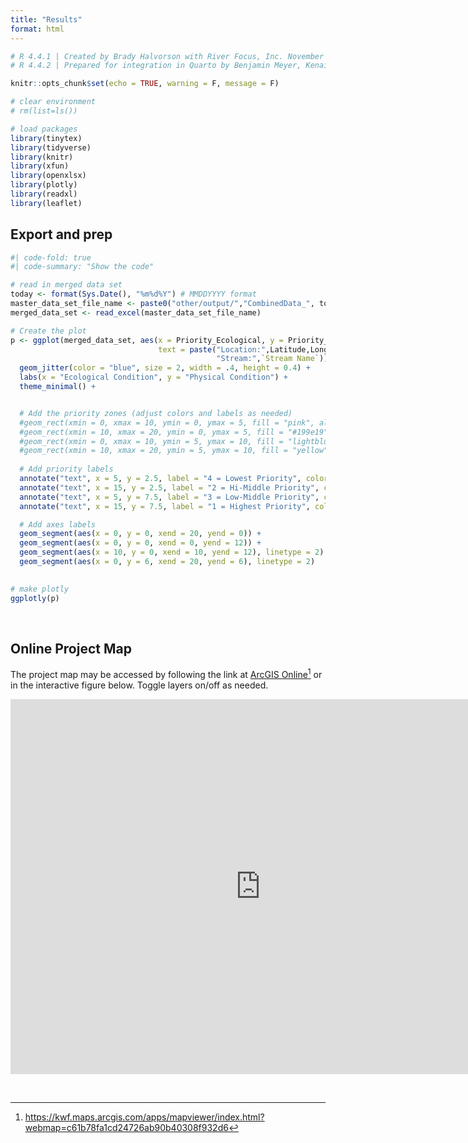 ```yaml
---
title: "Results"
format: html
---
```


```r
# R 4.4.1 | Created by Brady Halvorson with River Focus, Inc. November 8, 2024.
# R 4.4.2 | Prepared for integration in Quarto by Benjamin Meyer, Kenai Watershed Forum, December 17, 2024

knitr::opts_chunk$set(echo = TRUE, warning = F, message = F)

# clear environment
# rm(list=ls())

# load packages
library(tinytex)
library(tidyverse)
library(knitr)
library(xfun)
library(openxlsx)
library(plotly)
library(readxl)
library(leaflet)
```

## Export and prep

```r

#| code-fold: true
#| code-summary: "Show the code"

# read in merged data set
today <- format(Sys.Date(), "%m%d%Y") # MMDDYYYY format
master_data_set_file_name <- paste0("other/output/","CombinedData_", today, ".xlsx")
merged_data_set <- read_excel(master_data_set_file_name)

# Create the plot
p <- ggplot(merged_data_set, aes(x = Priority_Ecological, y = Priority_Physical,
                                 text = paste("Location:",Latitude,Longitude,"\n",
                                              "Stream:",`Stream Name`))) +
  geom_jitter(color = "blue", size = 2, width = .4, height = 0.4) +
  labs(x = "Ecological Condition", y = "Physical Condition") +
  theme_minimal() +


  # Add the priority zones (adjust colors and labels as needed)
  #geom_rect(xmin = 0, xmax = 10, ymin = 0, ymax = 5, fill = "pink", alpha = 0.3) +
  #geom_rect(xmin = 10, xmax = 20, ymin = 0, ymax = 5, fill = "#199e19", alpha = 0.2) +
  #geom_rect(xmin = 0, xmax = 10, ymin = 5, ymax = 10, fill = "lightblue", alpha = 0.2) +
  #geom_rect(xmin = 10, xmax = 20, ymin = 5, ymax = 10, fill = "yellow", alpha = 0.2) + 
  
  # Add priority labels
  annotate("text", x = 5, y = 2.5, label = "4 = Lowest Priority", color = "black") +
  annotate("text", x = 15, y = 2.5, label = "2 = Hi-Middle Priority", color = "black") +
  annotate("text", x = 5, y = 7.5, label = "3 = Low-Middle Priority", color = "black") +
  annotate("text", x = 15, y = 7.5, label = "1 = Highest Priority", color = "black") +

  # Add axes labels
  geom_segment(aes(x = 0, y = 0, xend = 20, yend = 0)) +
  geom_segment(aes(x = 0, y = 0, xend = 0, yend = 12)) +
  geom_segment(aes(x = 10, y = 0, xend = 10, yend = 12), linetype = 2) +
  geom_segment(aes(x = 0, y = 6, xend = 20, yend = 6), linetype = 2)
  

# make plotly
ggplotly(p)

```

<br>

## Online Project Map

The project map may be accessed by following the link at [ArcGIS Online](https://kwf.maps.arcgis.com/apps/mapviewer/index.html?webmap=c61b78fa1cd24726ab90b40308f932d6)[^results-1] or in the interactive figure below. Toggle layers on/off as needed.

[^results-1]: <https://kwf.maps.arcgis.com/apps/mapviewer/index.html?webmap=c61b78fa1cd24726ab90b40308f932d6>

<iframe width="800" height="600" frameborder="0" scrolling="no" allowfullscreen src="https://kwf.maps.arcgis.com/apps/mapviewer/index.html?webmap=c61b78fa1cd24726ab90b40308f932d6">

</iframe>

</iframe>

<br>
